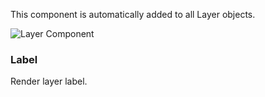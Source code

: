 
<SpecialHeader  
 title="Layer Component"  
 usesComponent="container"  
 usesComponentLink="/studio-docs/2d/objects/layer"
 buttonText="Switch to Object"
/>


This component is automatically added to all Layer objects.

<Image src="/studio-docs/components/layer-component.png" alt="Layer Component" width={600} height={600} className="pt-6" />

### Label

Render layer label.

